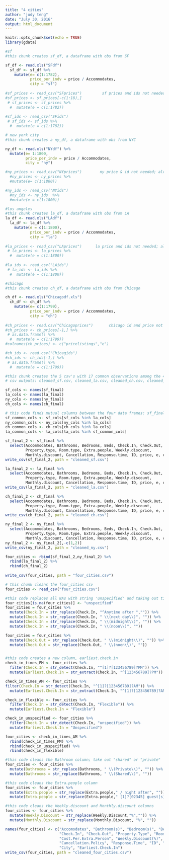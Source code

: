 ```yaml
---
title: "4 cities"
author: "judy teng"
date: "July 30, 2016"
output: html_document
---
```


```r
knitr::opts_chunk$set(echo = TRUE)
library(gdata)
```

```r
#sf 
#this chunk creates sf_df, a dataframe with obs from SF

sf_df <- read.xls("SFdf")
  sf_df <- sf_df %>%
    mutate(e= c(1:1782),
           price_per_indv = price / Accommodates,
           city = "sf") 
  
#sf_prices <- read_csv("SFprices")         sf prices and ids not needed; already in sf_df
#sf_prices <- sf_prices[-c(1:18),]
 # sf_prices <- sf_prices %>%
  #  mutate(e = c(1:1782))
  
#sf_ids <- read_csv("SFids")
 # sf_ids <- sf_ids %>%
  #  mutate(e = c(1:1782))
```



```r
# new york city
#this chunk creates a ny_df, a dataframe with obs from NYC

ny_df <- read.xls("NYdf") %>%
  mutate(e= 1:1800,
         price_per_indv = price / Accommodates,
         city = "ny")

#ny_prices <- read_csv("NYprices")        ny price & id not needed; alreading in ny_df
  #ny_prices <- ny_prices %>%
  #mutate(e= c(1:1800))

#ny_ids <- read_csv("NYids") 
  #ny_ids <- ny_ids  %>%
  #mutate(e = c(1:1800))
```


```r
#los angeles 
#this chunk creates la_df, a dataframe with obs from LA
la_df <- read.xls("LAdf")
  la_df <- la_df %>%
    mutate(e = c(1:1800),
           price_per_indv = price / Accommodates,
           city = "la")
  
#la_prices <- read_csv("LAprices")      la price and ids not needed; already in la_df
 # la_prices <- la_prices %>%
  #  mutate(e = c(1:1800))
  
#la_ids <- read_csv("LAids")
 # la_ids <- la_ids %>%
  #  mutate(e = c(1:1800))
```


```r
#chicago
#this chunk creates ch_df, a dataframe with obs from Chicago

ch_df <- read.xls("Chicagodf.xls")
  ch_df <- ch_df %>%
    mutate(e= c(1:1799),
           price_per_indv = price / Accommodates,
           city = "ch")
  
#ch_prices <- read.csv("Chicagoprices")       chicago id and price not needed, already in ch_df
#ch_prices <- ch_prices[-1,] %>%
 # as.data.frame() %>%
  #  mutate(e = c(1:1799))
#colnames(ch_prices) <- c("pricelistings","e")

#ch_ids <- read.csv("Chicagids")       
#ch_ids <- ch_ids[-1,] %>%
 # as.data.frame() %>%
  #  mutate(e = c(1:1799))
```


```r
#this chunk creates the 5 csv's with 17 common observations among the 4 cities
# csv outputs: cleaned_sf.csv, cleaned_la.csv, cleaned_ch.csv, cleaned_ny.csn, four_cities.csv

sf_cols <- names(sf_final)
la_cols <- names(la_final)
ny_cols <- names(ny_final)
ch_cols <- names(ch_final)

# this code finds mutual columns between the four data frames: sf_final, la_final, ch_final, ny_final
sf_common_cols <- sf_cols[sf_cols %in% la_cols]
ny_common_cols <- ny_cols[ny_cols %in% la_cols]
ch_common_cols <- ch_cols[ch_cols %in% la_cols]
la_common_cols <- la_cols[la_cols %in% sf_common_cols]

sf_final_2 <- sf_final %>%
  select(Accommodates, Bathrooms, Bedrooms, Beds, Check.In, Check.Out, 
         Property.type, Room.type, Extra.people, Weekly.discount, 
         Monthly.discount, Cancellation, Response.time, ID, price, e, city)
write_csv(sf_final_2, path = "cleaned_sf.csv")

la_final_2 <- la_final %>%
  select(Accommodates, Bathrooms, Bedrooms, Beds, Check.In, Check.Out, 
         Property.type, Room.type, Extra.people, Weekly.discount, 
         Monthly.discount, Cancellation, Response.time, ID, price, e, city)
write_csv(la_final_2, path = "cleaned_la.csv")

ch_final_2 <- ch_final %>%
  select(Accommodates, Bathrooms, Bedrooms, Beds, Check.In, Check.Out, 
         Property.type, Room.type, Extra.people, Weekly.discount, 
         Monthly.discount, Cancellation, Response.time, ID, price, e, city)
write_csv(ch_final_2, path = "cleaned_ch.csv")

ny_final_2 <- ny_final %>%
  select(Accommodates, Bathrooms, Bedrooms, Beds, Check.In, Check.Out, 
         Property.type, Room.type, Extra.people, Weekly.discount, 
         Monthly.discount, Cancellation, Response.time, ID, price, e, city)
ny_final_2 <- ny_final_2[,-c(1,2)]
write_csv(ny_final_2, path = "cleaned_ny.csv")

four_cities <- rbind(sf_final_2,ny_final_2) %>%
  rbind(la_final_2) %>%
  rbind(ch_final_2)
  
write_csv(four_cities, path = "four_cities.csv")  
```


```r
# this chunk cleans the four_cities csv
four_cities <- read_csv("four_cities.csv")

#this code replaces all NAs with string 'unspecified' and taking out time specifications in Check.In column
four_cities[is.na(four_cities)] <- "unspecified"
four_cities = four_cities %>%
  mutate(Check.In = str_replace(Check.In, "^Anytime after ","")) %>%
  mutate(Check.In = str_replace(Check.In, " \\(next day\\)", "")) %>%
  mutate(Check.In = str_replace(Check.In, " \\(midnight\\)", "")) %>%
  mutate(Check.In = str_replace(Check.In, " \\(noon\\)", ""))

four_cities = four_cities %>%
  mutate(Check.Out = str_replace(Check.Out, " \\(midnight\\)", "")) %>%
  mutate(Check.Out = str_replace(Check.Out, " \\(noon\\)", ""))


#this code creates a new column, earliest.check.in
check_in_times_PM <- four_cities %>%
  filter(Check.In = str_detect(Check.In, "^[1]?[123456789]?PM")) %>%
  mutate(Earliest.Check.In = str_extract(Check.In, "^[123456789]?PM"))

check_in_times_AM <- four_cities %>%
filter(Check.In = str_detect(Check.In, "^[1]?[123456789]?AM")) %>%
  mutate(Earliest.Check.In = str_extract(Check.In, "^[1]?[123456789]?AM"))

check_in_flexible <- four_cities %>%
  filter(Check.In = str_detect(Check.In, "Flexible")) %>%
  mutate(Earliest.Check.In = "Flexible")

check_in_unspecified <- four_cities %>%
  filter(Check.In = str_detect(Check.In, "unspecified")) %>%
  mutate(Earliest.Check.In = "Unspecified")

four_cities <- check_in_times_AM %>%
  rbind(check_in_times_PM) %>%
  rbind(check_in_unspecified) %>%
  rbind(check_in_flexible)

#this code cleans the Bathroom column; take out "shared" or "private"
four_cities <- four_cities %>%
  mutate(Bathrooms = str_replace(Bathrooms, " \\(Private\\)", "")) %>%
  mutate(Bathrooms = str_replace(Bathrooms, " \\(Shared\\)", ""))

#this code cleans the Extra.people column
four_cities <- four_cities %>%
  mutate(Extra.people = str_replace(Extra.people," / night after", "")) %>%
  mutate(Extra.people = str_replace(Extra.people," [1]?[02345] guest[s]?", "")) 

#this code cleans the Weekly.discount and Monthly.discount columns
four_cities <- four_cities %>%
  mutate(Weekly.Discount = str_replace(Weekly.Discount,"%","")) %>%
  mutate(Monthly.Discount = str_replace(Monthly.Discount, "%", ""))

names(four_cities) <- c("Accomodates", "Bathroom(s)", "Bedroom(s)", "Bed(s)", 
                        "Check.In", "Check.Out", "Property.Type", "Room.Type",
                        "Cost.Per.Extra.Person", "Weekly.Discount(%)", "Monthly.Discount(%)",
                        "Cancellation.Policy", "Response.Time", "ID", "Price", "e", 
                        "City", "Earliest.Check.In")
write_csv(four_cities, path = "cleaned_four_cities.csv")

```

